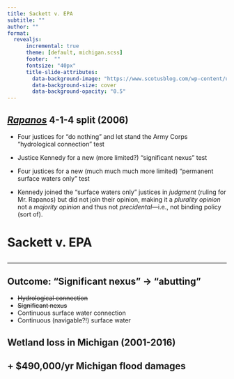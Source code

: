 ```yaml
---
title: Sackett v. EPA
subtitle: ""
author: ""
format: 
  revealjs:
      incremental: true  
      theme: [default, michigan.scss]
      footer:  ""
      fontsize: "40px"
      title-slide-attributes:
        data-background-image: "https://www.scotusblog.com/wp-content/uploads/2022/09/Sackett-2048x1152.jpg"
        data-background-size: cover
        data-background-opacity: "0.5"
---
```







## [*Rapanos*](https://www.oyez.org/cases/2005/04-1034) 4-1-4 split (2006)

- Four justices for "do nothing" and let stand the Army Corps "hydrological connection" test  
- Justice Kennedy for a new (more limited?) "significant nexus" test  
- Four justices for a new (much much much more limited) "permanent surface waters only" test

- Kennedy joined the "surface waters only" justices in *judgment* (ruling for Mr. Rapanos) but did not join their opinion, making it a *plurality opinion* not a *majority opinion* and thus not *precidental*---i.e., not binding policy (sort of). 

## {background-image="figs/rapanos.jpg" background-size="contain" title="Rapanos" #slide4-id data-menu-title="Rapanos"}


# Sackett v. EPA 

## {background-image="https://earthjustice.org/wp-content/uploads/2023/05/kalispell-photo.jpg" background-size="contain"}

---

## Outcome: "Significant nexus" $\rightarrow$ "abutting"

- ~~Hydrological connection~~
- ~~Significant nexus~~
- Continuous surface water connection 
- Continuous (navigable?!) surface water


## {background-image="figs/wetlands.png" background-size="contain" data-menu-title="Wetland loss"}

## Wetland loss in Michigan (2001-2016) {background-image="https://www.canr.msu.edu/dA/081b6c418d/Figure1_wetlandloss.png" background-size="contain"}


## + $490,000/yr Michigan flood damages {background-image="https://www.canr.msu.edu/dA/081b6c418d/Figure1_wetlandloss.png" background-size="contain"}
